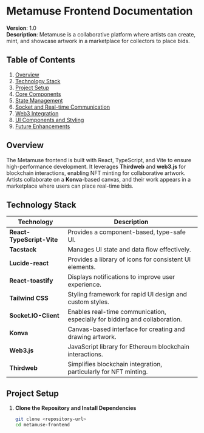 # Metamuse Frontend Documentation

**Version**: 1.0  
**Description**: Metamuse is a collaborative platform where artists can create, mint, and showcase artwork in a marketplace for collectors to place bids.

## Table of Contents
1. [Overview](#overview)
2. [Technology Stack](#technology-stack)
3. [Project Setup](#project-setup)
4. [Core Components](#core-components)
5. [State Management](#state-management)
6. [Socket and Real-time Communication](#socket-and-real-time-communication)
7. [Web3 Integration](#web3-integration)
8. [UI Components and Styling](#ui-components-and-styling)
9. [Future Enhancements](#future-enhancements)

## Overview

The Metamuse frontend is built with React, TypeScript, and Vite to ensure high-performance development. It leverages **Thirdweb** and **web3.js** for blockchain interactions, enabling NFT minting for collaborative artwork. Artists collaborate on a **Konva**-based canvas, and their work appears in a marketplace where users can place real-time bids.

## Technology Stack

| Technology             | Description                                                                           |
| ---------------------- | ------------------------------------------------------------------------------------- |
| **React-TypeScript-Vite** | Provides a component-based, type-safe UI.                                          |
| **Tacstack**           | Manages UI state and data flow effectively.                                           |
| **Lucide-react**       | Provides a library of icons for consistent UI elements.                               |
| **React-toastify**     | Displays notifications to improve user experience.                                    |
| **Tailwind CSS**       | Styling framework for rapid UI design and custom styles.                              |
| **Socket.IO-Client**   | Enables real-time communication, especially for bidding and collaboration.            |
| **Konva**              | Canvas-based interface for creating and drawing artwork.                              |
| **Web3.js**            | JavaScript library for Ethereum blockchain interactions.                              |
| **Thirdweb**           | Simplifies blockchain integration, particularly for NFT minting.                     |

## Project Setup

1. **Clone the Repository and Install Dependencies**
   ```bash
   git clone <repository-url>
   cd metamuse-frontend

 


